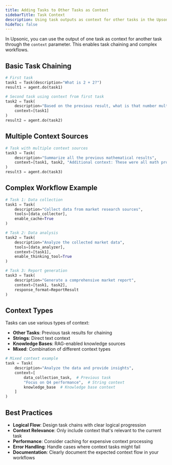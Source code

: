 ```yaml
---
title: Adding Tasks to Other Tasks as Context
sidebarTitle: Task Context
description: Using task outputs as context for other tasks in the Upsonic framework
hideToc: false
---
```


In Upsonic, you can use the output of one task as context for another task through the `context` parameter. This enables task chaining and complex workflows.

## Basic Task Chaining

```python
# First task
task1 = Task(description="What is 2 + 2?")
result1 = agent.do(task1)

# Second task using context from first task
task2 = Task(
    description="Based on the previous result, what is that number multiplied by 3?",
    context=[task1]
)
result2 = agent.do(task2)
```

## Multiple Context Sources

```python
# Task with multiple context sources
task3 = Task(
    description="Summarize all the previous mathematical results",
    context=[task1, task2, "Additional context: These were all math problems"]
)
result3 = agent.do(task3)
```

## Complex Workflow Example

```python
# Task 1: Data collection
task1 = Task(
    description="Collect data from market research sources",
    tools=[data_collector],
    enable_cache=True
)

# Task 2: Data analysis
task2 = Task(
    description="Analyze the collected market data",
    tools=[data_analyzer],
    context=[task1],
    enable_thinking_tool=True
)

# Task 3: Report generation
task3 = Task(
    description="Generate a comprehensive market report",
    context=[task1, task2],
    response_format=ReportResult
)
```

## Context Types

Tasks can use various types of context:

- **Other Tasks**: Previous task results for chaining
- **Strings**: Direct text context
- **Knowledge Bases**: RAG-enabled knowledge sources
- **Mixed**: Combination of different context types

```python
# Mixed context example
task = Task(
    description="Analyze the data and provide insights",
    context=[
        data_collection_task,  # Previous task
        "Focus on Q4 performance",  # String context
        knowledge_base  # Knowledge base context
    ]
)
```

## Best Practices

- **Logical Flow**: Design task chains with clear logical progression
- **Context Relevance**: Only include context that's relevant to the current task
- **Performance**: Consider caching for expensive context processing
- **Error Handling**: Handle cases where context tasks might fail
- **Documentation**: Clearly document the expected context flow in your workflows
